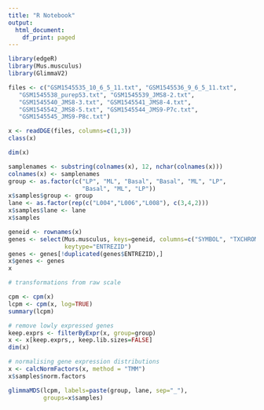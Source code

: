 ```yaml
---
title: "R Notebook"
output:
  html_document:
    df_print: paged
---
```


```r

library(edgeR)
library(Mus.musculus)
library(GlimmaV2)

files <- c("GSM1545535_10_6_5_11.txt", "GSM1545536_9_6_5_11.txt", 
   "GSM1545538_purep53.txt", "GSM1545539_JMS8-2.txt", 
   "GSM1545540_JMS8-3.txt", "GSM1545541_JMS8-4.txt", 
   "GSM1545542_JMS8-5.txt", "GSM1545544_JMS9-P7c.txt", 
   "GSM1545545_JMS9-P8c.txt")

x <- readDGE(files, columns=c(1,3))
class(x)
```

```r
dim(x)
```

```r
samplenames <- substring(colnames(x), 12, nchar(colnames(x)))
colnames(x) <- samplenames
group <- as.factor(c("LP", "ML", "Basal", "Basal", "ML", "LP", 
                     "Basal", "ML", "LP"))
x$samples$group <- group
lane <- as.factor(rep(c("L004","L006","L008"), c(3,4,2)))
x$samples$lane <- lane
x$samples
```

```r
geneid <- rownames(x)
genes <- select(Mus.musculus, keys=geneid, columns=c("SYMBOL", "TXCHROM"), 
                keytype="ENTREZID")
genes <- genes[!duplicated(genes$ENTREZID),]
x$genes <- genes
x
```


```r

# transformations from raw scale

cpm <- cpm(x)
lcpm <- cpm(x, log=TRUE)
summary(lcpm)

```

```r

# remove lowly expressed genes
keep.exprs <- filterByExpr(x, group=group)
x <- x[keep.exprs,, keep.lib.sizes=FALSE]
dim(x)
```

```r
# normalising gene expression distributions
x <- calcNormFactors(x, method = "TMM")
x$samples$norm.factors

```



```r
glimmaMDS(lcpm, labels=paste(group, lane, sep="_"), 
          groups=x$samples)
```

```r

```
